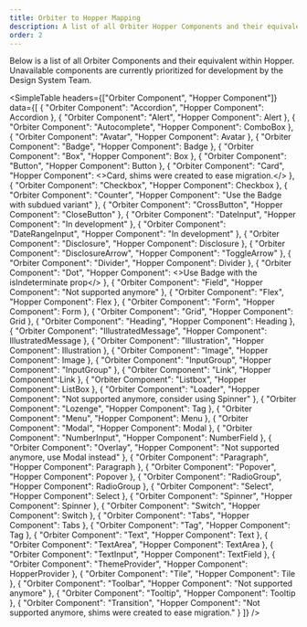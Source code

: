 ```yaml
---
title: Orbiter to Hopper Mapping
description: A list of all Orbiter Hopper Components and their equivalent within Hopper
order: 2
---
```


Below is a list of all Orbiter Components and their equivalent within Hopper. Unavailable components are currently prioritized for development by the Design System Team.

<SimpleTable
    headers={["Orbiter Component", "Hopper Component"]}
    data={[
        { "Orbiter Component": "Accordion",  "Hopper Component":  <Link href="/components/Accordion">Accordion</Link> },
        { "Orbiter Component": "Alert",  "Hopper Component": <Link href="/components/Alert">Alert</Link> },
        { "Orbiter Component": "Autocomplete",  "Hopper Component": <Link href="/components/ComboBox">ComboBox</Link> },
        { "Orbiter Component": "Avatar",  "Hopper Component": <Link href="/components/Avatar">Avatar</Link> },
        { "Orbiter Component": "Badge",  "Hopper Component": <Link href="/components/Badge">Badge</Link> },
        { "Orbiter Component": "Box",  "Hopper Component": <Link href="/components/Box">Box</Link> },
        { "Orbiter Component": "Button",  "Hopper Component": <Link href="/components/Button">Button</Link>  },
        { "Orbiter Component": "Card",  "Hopper Component": <><Link href="/components/Card">Card</Link>, shims were created to ease migration.</>  },
        { "Orbiter Component": "Checkbox",  "Hopper Component": <Link href="/components/Checkbox">Checkbox</Link> },
        { "Orbiter Component": "Counter",  "Hopper Component": "Use the Badge with subdued variant" },
        { "Orbiter Component": "CrossButton",  "Hopper Component": "CloseButton" },
        { "Orbiter Component": "DateInput",  "Hopper Component": "In development" },
        { "Orbiter Component": "DateRangeInput",  "Hopper Component": "In development" },
        { "Orbiter Component": "Disclosure",  "Hopper Component": <Link href="/components/Disclosure">Disclosure</Link> },
        { "Orbiter Component": "DisclosureArrow",  "Hopper Component": "ToggleArrow" },
        { "Orbiter Component": "Divider",  "Hopper Component": <Link href="/components/Divider">Divider</Link> },
        { "Orbiter Component": "Dot",  "Hopper Component": <>Use <Link href="/components/Badge">Badge</Link> with the isIndeterminate prop</> },
        { "Orbiter Component": "Field",  "Hopper Component": "Not supported anymore" },
        { "Orbiter Component": "Flex",  "Hopper Component": <Link href="/components/Flex">Flex</Link> },
        { "Orbiter Component": "Form",  "Hopper Component": <Link href="/components/Form">Form</Link> },
        { "Orbiter Component": "Grid",  "Hopper Component": <Link href="/components/Grid">Grid</Link> },
        { "Orbiter Component": "Heading",  "Hopper Component": <Link href="/components/Heading">Heading</Link> },
        { "Orbiter Component": "IllustratedMessage",  "Hopper Component": <Link href="/components/IllustratedMessage">IllustratedMessage</Link> },
        { "Orbiter Component": "Illustration",  "Hopper Component": <Link href="/components/Illustration">Illustration</Link> },
        { "Orbiter Component": "Image",  "Hopper Component": <Link href="/components/Image">Image</Link> },
        { "Orbiter Component": "InputGroup",  "Hopper Component": "InputGroup" },
        { "Orbiter Component": "Link",  "Hopper Component":<Link href="/components/Link">Link</Link> },
        { "Orbiter Component": "Listbox",  "Hopper Component": <Link href="/components/Listbox">ListBox</Link> },
        { "Orbiter Component": "Loader",  "Hopper Component": "Not supported anymore, consider using Spinner" },
        { "Orbiter Component": "Lozenge",  "Hopper Component": <Link href="/components/Tag">Tag</Link> },
        { "Orbiter Component": "Menu",  "Hopper Component": <Link href="/components/Menu">Menu</Link> },
        { "Orbiter Component": "Modal",  "Hopper Component": <Link href="/components/Modal">Modal</Link> },
        { "Orbiter Component": "NumberInput",  "Hopper Component": <Link href="/components/NumberField">NumberField</Link> },
        { "Orbiter Component": "Overlay",  "Hopper Component": "Not supported anymore, use Modal instead" },
        { "Orbiter Component": "Paragraph",  "Hopper Component": <Link href="/components/Paragraph">Paragraph</Link> },
        { "Orbiter Component": "Popover",  "Hopper Component": <Link href="/components/Popover">Popover</Link> },
        { "Orbiter Component": "RadioGroup", "Hopper Component": <Link href="/components/RadioGroup">RadioGroup</Link> },
        { "Orbiter Component": "Select", "Hopper Component": <Link href="/components/Select">Select</Link> },
        { "Orbiter Component": "Spinner", "Hopper Component": <Link href="/components/Spinner">Spinner</Link> },
        { "Orbiter Component": "Switch", "Hopper Component": <Link href="/components/Switch">Switch</Link> },
        { "Orbiter Component": "Tabs", "Hopper Component":  <Link href="/components/Tabs">Tabs</Link> },
        { "Orbiter Component": "Tag", "Hopper Component": <Link href="/components/Tag">Tag</Link> },
        { "Orbiter Component": "Text", "Hopper Component": <Link href="/components/Text">Text</Link> },
        { "Orbiter Component": "TextArea", "Hopper Component": <Link href="/components/Text">TextArea</Link> },
        { "Orbiter Component": "TextInput", "Hopper Component": <Link href="/components/TextField">TextField</Link> },
        { "Orbiter Component": "ThemeProvider", "Hopper Component": <Link href="/components/HopperProvider">HopperProvider</Link> },
        { "Orbiter Component": "Tile", "Hopper Component": <Link href="/components/Tile">Tile</Link> },
        { "Orbiter Component": "Toolbar", "Hopper Component": "Not supported anymore" },
        { "Orbiter Component": "Tooltip", "Hopper Component": <Link href="/components/Tooltip">Tooltip</Link> },
        { "Orbiter Component": "Transition", "Hopper Component": "Not supported anymore, shims were created to ease migration." }
    ]}
/>

